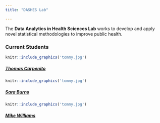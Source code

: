 ```yaml
---
title: "DASHES Lab"

---
```


The **Data Analytics in Health Sciences Lab** works to develop and apply novel statistical methodologies to improve public health.   

### Current Students

```r
knitr::include_graphics('tommy.jpg')
```

##### [Thomas Carpenito](https://www.tommycarpenito.com)

```r
knitr::include_graphics('tommy.jpg')
```

##### [Sara Burns]()

```r
knitr::include_graphics('tommy.jpg')
```

##### [Mike Williams]()

